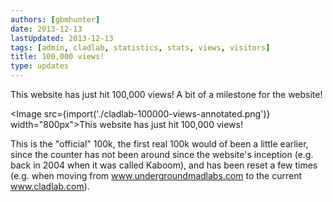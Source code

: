 ```yaml
---
authors: [gbmhunter]
date: 2013-12-13
lastUpdated: 2013-12-13
tags: [admin, cladlab, statistics, stats, views, visitors]
title: 100,000 views!
type: updates
---
```


This website has just hit 100,000 views! A bit of a milestone for the website!

<Image src={import('./cladlab-100000-views-annotated.png')} width="800px">This website has just hit 100,000 views!</Image>

This is the "official" 100k, the first real 100k would of been a little earlier, since the counter has not been around since the website's inception (e.g. back in 2004 when it was called Kaboom), and has been reset a few times (e.g. when moving from www.undergroundmadlabs.com to the current www.cladlab.com).
